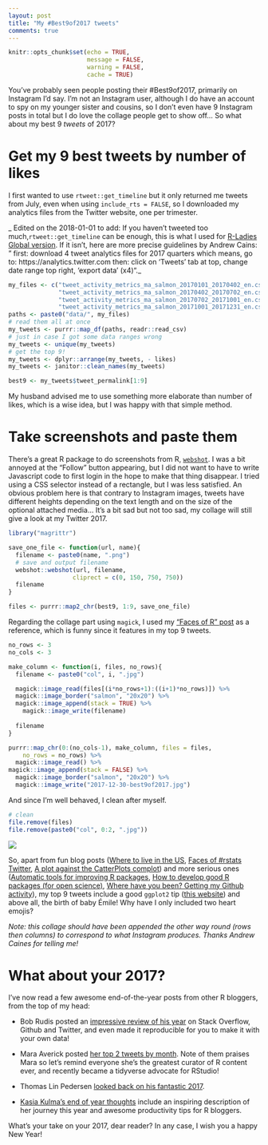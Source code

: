 ```yaml
---
layout: post
title: "My #Best9of2017 tweets"
comments: true
---
```

```r
knitr::opts_chunk$set(echo = TRUE,
                      message = FALSE,
                      warning = FALSE, 
                      cache = TRUE) 
```

You've probably seen people posting their #Best9of2017, primarily on Instagram I'd say. I'm not an Instagram user, although I do have an account to spy on my younger sister and cousins, so I don't even have 9 Instagram posts in total but I do love the collage people get to show off... So what about my best 9 _tweets_ of 2017?

<!--more-->

# Get my 9 best tweets by number of likes

I first wanted to use `rtweet::get_timeline` but it only returned me tweets from July, even when using `include_rts = FALSE`, so I downloaded my analytics files from the Twitter website, one per trimester. 

_ Edited on the 2018-01-01 to add: If you haven't tweeted too much,`rtweet::get_timeline` can be enough, this is what I used for [R-Ladies Global version](https://twitter.com/RLadiesGlobal/status/947712245781467136). If it isn't, here are more precise guidelines by Andrew Cains: " first: download 4 tweet analytics files for 2017 quarters which means, go to: https://analytics.twitter.com then: click on 'Tweets' tab at top, change date range top right, 'export data' (x4)"._

```r
my_files <- c("tweet_activity_metrics_ma_salmon_20170101_20170402_en.csv",
              "tweet_activity_metrics_ma_salmon_20170402_20170702_en.csv",
              "tweet_activity_metrics_ma_salmon_20170702_20171001_en.csv",
              "tweet_activity_metrics_ma_salmon_20171001_20171231_en.csv")
paths <- paste0("data/", my_files)
# read them all at once
my_tweets <- purrr::map_df(paths, readr::read_csv)
# just in case I got some data ranges wrong
my_tweets <- unique(my_tweets)
# get the top 9!
my_tweets <- dplyr::arrange(my_tweets, - likes)
my_tweets <- janitor::clean_names(my_tweets)

best9 <- my_tweets$tweet_permalink[1:9]
```

My husband advised me to use something more elaborate than number of likes, which is a wise idea, but I was happy with that simple method. 

# Take screenshots and paste them

There's a great R package to do screenshots from R, [`webshot`](https://cran.r-project.org/web/packages/webshot/vignettes/intro.html). I was a bit annoyed at the  "Follow" button appearing, but I did not want to have to write Javascript code to first login in the hope to make that thing disappear. I tried using a CSS selector instead of a rectangle, but I was less satisfied. An obvious problem here is that contrary to Instagram images, tweets have different heights depending on the text length and on the size of the optional attached media... It's a bit sad but not too sad, my collage will still give a look at my Twitter 2017.


```r
library("magrittr")

save_one_file <- function(url, name){
  filename <- paste0(name, ".png")
  # save and output filename
  webshot::webshot(url, filename,
                  cliprect = c(0, 150, 750, 750))
  filename
}

files <- purrr::map2_chr(best9, 1:9, save_one_file)
```


Regarding the collage part using `magick`, I used my ["Faces of R" post](http://www.masalmon.eu/2017/03/19/facesofr/) as a reference, which is funny since it features in my top 9 tweets. 

```r
no_rows <- 3
no_cols <- 3

make_column <- function(i, files, no_rows){
  filename <- paste0("col", i, ".jpg")

  magick::image_read(files[(i*no_rows+1):((i+1)*no_rows)]) %>%
  magick::image_border("salmon", "20x20") %>%
  magick::image_append(stack = TRUE) %>%
    magick::image_write(filename)
  
  filename
}

purrr::map_chr(0:(no_cols-1), make_column, files = files,
    no_rows = no_rows) %>%
  magick::image_read() %>%
magick::image_append(stack = FALSE) %>%
  magick::image_border("salmon", "20x20") %>%
  magick::image_write("2017-12-30-best9of2017.jpg")
```

And since I'm well behaved, I clean after myself.

```r
# clean 
file.remove(files)
file.remove(paste0("col", 0:2, ".jpg"))
```

![](https://raw.githubusercontent.com/maelle/maelle.github.io/master/_source/2017-12-30-best9of2017.jpg)

So, apart from fun blog posts ([Where to live in the US](http://www.masalmon.eu/2017/11/16/wheretoliveus/), [Faces of #rstats Twitter](http://www.masalmon.eu/2017/03/19/facesofr/), [A plot against the CatterPlots complot](http://www.masalmon.eu/2017/02/18/complot/)) and more serious ones ([Automatic tools for improving R packages](http://www.masalmon.eu/2017/06/17/automatictools/), [How to develop good R packages (for open science)](http://www.masalmon.eu/2017/12/11/goodrpackages/), [Where have you been? Getting my Github activity](http://www.masalmon.eu/2017/12/21/wherehaveyoubeen/)), my top 9 tweets include a good `ggplot2` tip ([this website](http://www.ggplot2-exts.org/)) and above all, the birth of baby Émile! Why have I only included two heart emojis?

_Note: this collage should have been appended the other way round (rows then columns) to correspond to what Instagram produces. Thanks Andrew Caines for telling me!_

# What about your 2017?

I've now read a few awesome end-of-the-year posts from other R bloggers, from the top of my head:

* Bob Rudis posted an [impressive review of his year](https://rud.is/rpubs/2017-year-in-review/) on Stack Overflow, Github and Twitter, and even made it reproducible for you to make it with your own data!

* Mara Averick posted [her top 2 tweets by month](https://maraaverick.rbind.io/2017/12/2017-a-year-in-review/). Note of them praises Mara so let's remind everyone she's the greatest curator of R content ever, and recently became a tidyverse advocate for RStudio!

* Thomas Lin Pedersen [looked back on his fantastic 2017](https://www.data-imaginist.com/2017/looking-back-on-2017/).

* [Kasia Kulma's end of year thoughts](https://kkulma.github.io/2017-12-29-end-of-year-thoughts/) include an inspiring description of her journey this year and awesome productivity tips for R bloggers.

What's your take on your 2017, dear reader? In any case, I wish you a happy New Year!